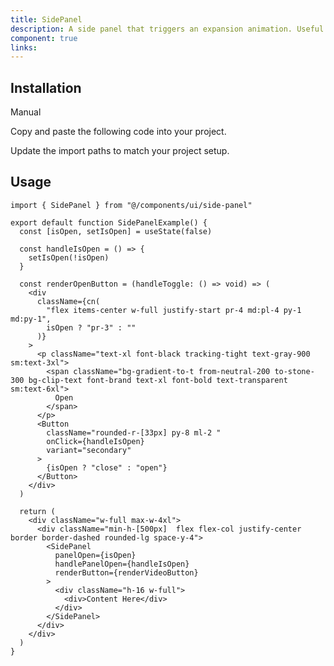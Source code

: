 ```yaml
---
title: SidePanel
description: A side panel that triggers an expansion animation. Useful for video components or learn more etc.
component: true
links:
---
```


<ComponentPreview
  name="side-panel-demo"
  className="[&_.preview>[data-orientation=vertical]]:sm:max-w-[70%]"
  description="All variations"
/>

## Installation

<Tabs defaultValue="manual">

<TabsList>
  <TabsTrigger value="manual">Manual</TabsTrigger>
</TabsList>

<TabsContent value="manual">

<Steps>

<Step>Copy and paste the following code into your project.</Step>

<ComponentSource name="side-panel" />

<Step>Update the import paths to match your project setup.</Step>

</Steps>

</TabsContent>

</Tabs>

## Usage

```tsx
import { SidePanel } from "@/components/ui/side-panel"
```

```tsx
export default function SidePanelExample() {
  const [isOpen, setIsOpen] = useState(false)

  const handleIsOpen = () => {
    setIsOpen(!isOpen)
  }

  const renderOpenButton = (handleToggle: () => void) => (
    <div
      className={cn(
        "flex items-center w-full justify-start pr-4 md:pl-4 py-1 md:py-1",
        isOpen ? "pr-3" : ""
      )}
    >
      <p className="text-xl font-black tracking-tight text-gray-900 sm:text-3xl">
        <span className="bg-gradient-to-t from-neutral-200 to-stone-300 bg-clip-text font-brand text-xl font-bold text-transparent sm:text-6xl">
          Open
        </span>
      </p>
      <Button
        className="rounded-r-[33px] py-8 ml-2 "
        onClick={handleIsOpen}
        variant="secondary"
      >
        {isOpen ? "close" : "open"}
      </Button>
    </div>
  )

  return (
    <div className="w-full max-w-4xl">
      <div className="min-h-[500px]  flex flex-col justify-center border border-dashed rounded-lg space-y-4">
        <SidePanel
          panelOpen={isOpen}
          handlePanelOpen={handleIsOpen}
          renderButton={renderVideoButton}
        >
          <div className="h-16 w-full">
            <div>Content Here</div>
          </div>
        </SidePanel>
      </div>
    </div>
  )
}
```

